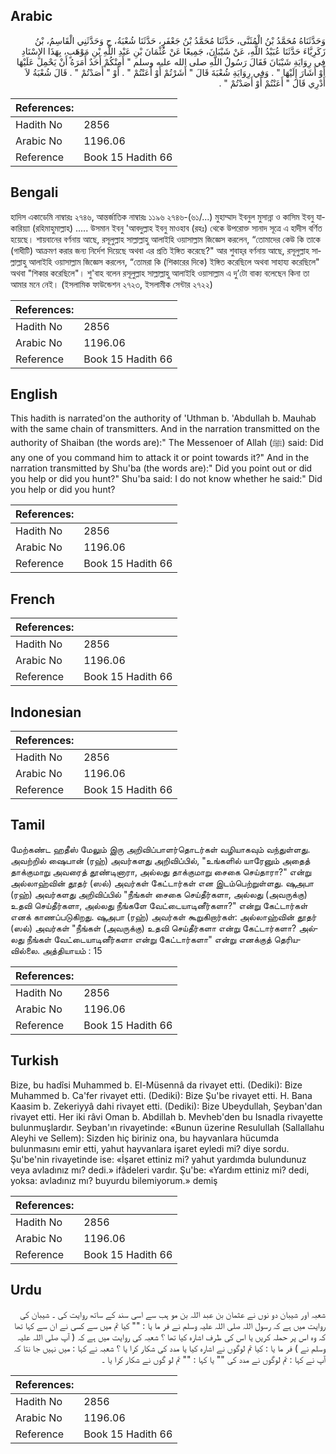 ## Arabic


<div dir="rtl" lang="ar" style={{fontSize:'larger',backgroundColor:'#f8f9fa',padding:20}}>
وَحَدَّثَنَاهُ مُحَمَّدُ بْنُ الْمُثَنَّى، حَدَّثَنَا مُحَمَّدُ بْنُ جَعْفَرٍ، حَدَّثَنَا شُعْبَةُ، ح وَحَدَّثَنِي الْقَاسِمُ، بْنُ زَكَرِيَّاءَ حَدَّثَنَا عُبَيْدُ اللَّهِ، عَنْ شَيْبَانَ، جَمِيعًا عَنْ عُثْمَانَ بْنِ عَبْدِ اللَّهِ بْنِ مَوْهَبٍ، بِهَذَا الإِسْنَادِ فِي رِوَايَةِ شَيْبَانَ فَقَالَ رَسُولُ اللَّهِ صلى الله عليه وسلم ‏"‏ أَمِنْكُمْ أَحَدٌ أَمَرَهُ أَنْ يَحْمِلَ عَلَيْهَا أَوْ أَشَارَ إِلَيْهَا ‏"‏ ‏.‏ وَفِي رِوَايَةِ شُعْبَةَ قَالَ ‏"‏ أَشَرْتُمْ أَوْ أَعَنْتُمْ ‏"‏ ‏.‏ أَوْ ‏"‏ أَصَدْتُمْ ‏"‏ ‏.‏ قَالَ شُعْبَةُ لاَ أَدْرِي قَالَ ‏"‏ أَعَنْتُمْ أَوْ أَصَدْتُمْ ‏"‏ ‏.‏
</div>
<div style={{backgroundColor:'#f8f9fa',padding:20, marginBottom: 10}}><table> <thead> <tr> <th>References:</th> <th></th> </tr> </thead> <tbody><tr><td>Hadith No</td><td>2856</td></tr><tr><td>Arabic No</td><td>1196.06</td></tr><tr><td>Reference</td><td>Book 15 Hadith 66</td></tr></tbody></table></div>

## Bengali


<div dir="ltr" lang="bn" style={{fontSize:'larger',backgroundColor:'#f8f9fa',padding:20}}>
হাদিস একাডেমি নাম্বারঃ ২৭৪৬, আন্তর্জাতিক নাম্বারঃ ১১৯৬ ২৭৪৬-(৬১/...) মুহাম্মাদ ইবনুল মুসান্না ও কাসিম ইবনু যাকারিয়্যা (রহিমাহুমাল্লাহ) ..... উসমান ইবনু 'আবদুল্লাহ ইবনু মাওহাব (রহঃ) থেকে উপরোক্ত সানাদ সূত্রে এ হাদীস বর্ণিত হয়েছে। শায়বানের বর্ণনায় আছে, রসূলুল্লাহ সাল্লাল্লাহু আলাইহি ওয়াসাল্লাম জিজ্ঞেস করলেন, “তোমাদের কেউ কি তাকে (গাধীটি) আক্রমণ করার জন্য নির্দেশ দিয়েছে অথবা এর প্রতি ইঙ্গিত করেছে?" আর শুবাহ্‌র বর্ণনায় আছে, রসূলুল্লাহ সাল্লাল্লাহু আলাইহি ওয়াসাল্লাম জিজ্ঞেস করলেন, “তোমরা কি (শিকারের দিকে) ইঙ্গিত করেছিলে অথবা সাহায্য করেছিলে" অথবা "শিকার করেছিলে"। শু'বাহ বলেন রসূলুল্লাহ সাল্লাল্লাহু আলাইহি ওয়াসাল্লাম এ দু’টো বাক্য বলেছেন কিনা তা আমার মনে নেই। (ইসলামিক ফাউন্ডেশন ২৭২৩, ইসলামীক সেন্টার ২৭২২)
</div>
<div style={{backgroundColor:'#f8f9fa',padding:20, marginBottom: 10}}><table> <thead> <tr> <th>References:</th> <th></th> </tr> </thead> <tbody><tr><td>Hadith No</td><td>2856</td></tr><tr><td>Arabic No</td><td>1196.06</td></tr><tr><td>Reference</td><td>Book 15 Hadith 66</td></tr></tbody></table></div>

## English


<div dir="ltr" lang="en" style={{fontSize:'larger',backgroundColor:'#f8f9fa',padding:20}}>
This hadith is narrated'on the authority of 'Uthman b. 'Abdullah b. Mauhab with the same chain of transmitters. And in the narration transmitted on the authority of Shaiban (the words are):" The Messenoer of Allah (ﷺ) said: Did any one of you command him to attack it or point towards it?" And in the narration transmitted by Shu'ba (the words are):" Did you point out or did you help or did you hunt?" Shu'ba said: I do not know whether he said:" Did you help or did you hunt?
</div>
<div style={{backgroundColor:'#f8f9fa',padding:20, marginBottom: 10}}><table> <thead> <tr> <th>References:</th> <th></th> </tr> </thead> <tbody><tr><td>Hadith No</td><td>2856</td></tr><tr><td>Arabic No</td><td>1196.06</td></tr><tr><td>Reference</td><td>Book 15 Hadith 66</td></tr></tbody></table></div>

## French


<div dir="ltr" lang="fr" style={{fontSize:'larger',backgroundColor:'#f8f9fa',padding:20}}>

</div>
<div style={{backgroundColor:'#f8f9fa',padding:20, marginBottom: 10}}><table> <thead> <tr> <th>References:</th> <th></th> </tr> </thead> <tbody><tr><td>Hadith No</td><td>2856</td></tr><tr><td>Arabic No</td><td>1196.06</td></tr><tr><td>Reference</td><td>Book 15 Hadith 66</td></tr></tbody></table></div>

## Indonesian


<div dir="ltr" lang="id" style={{fontSize:'larger',backgroundColor:'#f8f9fa',padding:20}}>

</div>
<div style={{backgroundColor:'#f8f9fa',padding:20, marginBottom: 10}}><table> <thead> <tr> <th>References:</th> <th></th> </tr> </thead> <tbody><tr><td>Hadith No</td><td>2856</td></tr><tr><td>Arabic No</td><td>1196.06</td></tr><tr><td>Reference</td><td>Book 15 Hadith 66</td></tr></tbody></table></div>

## Tamil


<div dir="ltr" lang="ta" style={{fontSize:'larger',backgroundColor:'#f8f9fa',padding:20}}>
மேற்கண்ட ஹதீஸ் மேலும் இரு அறிவிப்பாளர்தொடர்கள் வழியாகவும் வந்துள்ளது. அவற்றில் ஷைபான் (ரஹ்) அவர்களது அறிவிப்பில், "உங்களில் யாரேனும் அதைத் தாக்குமாறு அவரைத் தூண்டினாரா, அல்லது தாக்குமாறு சைகை செய்தாரா?" என்று அல்லாஹ்வின் தூதர் (ஸல்) அவர்கள் கேட்டார்கள் என இடம்பெற்றுள்ளது. ஷுஅபா (ரஹ்) அவர்களது அறிவிப்பில் "நீங்கள் சைகை செய்தீர்களா, அல்லது (அவருக்கு) உதவி செய்தீர்களா, அல்லது நீங்களே வேட்டையாடினீர்களா?" என்று கேட்டார்கள் எனக் காணப்படுகிறது. ஷுஅபா (ரஹ்) அவர்கள் கூறுகிறார்கள்: அல்லாஹ்வின் தூதர் (ஸல்) அவர்கள் "நீங்கள் (அவருக்கு) உதவி செய்தீர்களா என்று கேட்டார்களா? அல்லது நீங்கள் வேட்டையாடினீர்களா என்று கேட்டார்களா" என்று எனக்குத் தெரியவில்லை. அத்தியாயம் : 15
</div>
<div style={{backgroundColor:'#f8f9fa',padding:20, marginBottom: 10}}><table> <thead> <tr> <th>References:</th> <th></th> </tr> </thead> <tbody><tr><td>Hadith No</td><td>2856</td></tr><tr><td>Arabic No</td><td>1196.06</td></tr><tr><td>Reference</td><td>Book 15 Hadith 66</td></tr></tbody></table></div>

## Turkish


<div dir="ltr" lang="tr" style={{fontSize:'larger',backgroundColor:'#f8f9fa',padding:20}}>
Bize, bu hadîsi Muhammed b. El-Müsennâ da rivayet etti. (Dediki): Bize Muhammed b. Ca'fer rivayet etti. (Dediki): Bize Şu'be rivayet etti. H. Bana Kaasim b. Zekeriyyâ dahi rivayet etti. (Dediki): Bize Ubeydullah, Şeyban'dan rivayet etti. Her iki râvi Oman b. Abdillah b. Mevheb'den bu Isnadla rivayette bulunmuşlardır. Seyban'ın rivayetinde: «Bunun üzerine Resulullah (Sallallahu Aleyhi ve Sellem): Sizden hiç biriniz ona, bu hayvanlara hücumda bulunmasını emir etti, yahut hayvanlara işaret eyledi mi? diye sordu. Şu'be'nin rivayetinde ise: «İşaret ettiniz mi? yahut yardımda bulundunuz veya avladınız mı? dedi.» ifâdeleri vardır. Şu'be: «Yardım ettiniz mi? dedi, yoksa: avladınız mı? buyurdu bilemiyorum.» demiş
</div>
<div style={{backgroundColor:'#f8f9fa',padding:20, marginBottom: 10}}><table> <thead> <tr> <th>References:</th> <th></th> </tr> </thead> <tbody><tr><td>Hadith No</td><td>2856</td></tr><tr><td>Arabic No</td><td>1196.06</td></tr><tr><td>Reference</td><td>Book 15 Hadith 66</td></tr></tbody></table></div>

## Urdu


<div dir="rtl" lang="ur" style={{fontSize:'larger',backgroundColor:'#f8f9fa',padding:20}}>
شعبہ اور شیبان دو نوں نے عثمان بن عبد اللہ بن مو ہب سے اسی سند کے ساتھ روایت کی ۔ شیبان کی روایت میں ہے کہ رسول اللہ صلی اللہ علیہ وسلم نے فر ما یا : "" کیا تم میں سے کسی نے ان سے کہا تھا کہ وہ اس پر حملہ کریں یا اس کی طرف اشارہ کیا تھا ؟ شعبہ کی روایت میں ہے کہ ( آپ صلی اللہ علیہ وسلم نے ) فر ما یا : کیا تم لوگوں نے اشارہ کیا یا مدد کی شکار کرا یا ؟ شعبہ نے کہا : میں نہیں جا نتا کہ آپ نے کہا : تم لوگوں نے مدد کی "" یا کہا : "" تم لو گوں نے شکار کرا یا ۔
</div>
<div style={{backgroundColor:'#f8f9fa',padding:20, marginBottom: 10}}><table> <thead> <tr> <th>References:</th> <th></th> </tr> </thead> <tbody><tr><td>Hadith No</td><td>2856</td></tr><tr><td>Arabic No</td><td>1196.06</td></tr><tr><td>Reference</td><td>Book 15 Hadith 66</td></tr></tbody></table></div>